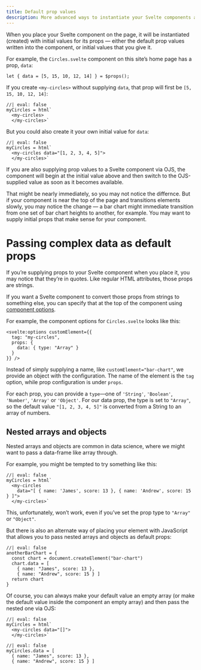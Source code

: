 ```yaml
---
title: Default prop values
description: More advanced ways to instantiate your Svelte components and pass props to them.
---
```


When you place your Svelte component on the page, it will be instantiated (created) with initial values for its props — either the default prop values written into the component, or initial values that you give it.

For example, the `Circles.svelte` component on this site's home page has a prop, `data`:

```.svelte
let { data = [5, 15, 10, 12, 14] } = $props();
```

If you create `<my-circles>` without supplying `data`, that prop will first be `[5, 15, 10, 12, 14]`:

```ojs
//| eval: false
myCircles = html`
  <my-circles>
  </my-circles>`
```

But you could also create it your own initial value for `data`:

```ojs
//| eval: false
myCircles = html`
  <my-circles data="[1, 2, 3, 4, 5]">
  </my-circles>`
```

If you are also supplying prop values to a Svelte component via OJS, the component will begin at the initial value above and then switch to the OJS-supplied value as soon as it becomes available.

That might be nearly immediately, so you may not notice the differnce. But if your component is near the top of the page and transitions elements slowly, you may notice the change — a bar chart might immediate transition from one set of bar chart heights to another, for example. You may want to supply initial props that make sense for your component.

# Passing complex data as default props

If you're supplying props to your Svelte component when you place it, you may notice that they're in quotes. Like regular HTML attributes, those props are strings.

If you want a Svelte component to convert those props from strings to something else, you can specify that at the top of the component using [component options](https://svelte.dev/docs/svelte/custom-elements#Component-options).

For example, the component options for `Circles.svelte` looks like this:

```.svelte
<svelte:options customElement={{
  tag: "my-circles",
  props: {
    data: { type: "Array" }
  }
}} />
```

Instead of simply supplying a name, like `customElement="bar-chart"`, we provide an object with the configuration. The name of the element is the `tag` option, while prop configuration is under `props`.

For each prop, you can provide a `type`—one of `'String'`, `'Boolean'`, `'Number'`, `'Array'` or `'Object'`. For our data prop, the type is set to `"Array"`, so the default value `"[1, 2, 3, 4, 5]"` is converted from a String to an array of numbers.

## Nested arrays and objects

Nested arrays and objects are common in data science, where we might want to pass a data-frame like array through.

For example, you might be tempted to try something like this:

```ojs
//| eval: false
myCircles = html`
  <my-circles
    data="[ { name: 'James', score: 13 }, { name: 'Andrew', score: 15 } ]">
  </my-circles>`
```

This, unfortunately, won't work, even if you've set the prop type to `"Array"` or `"Object"`.

But there is also an alternate way of placing your element with JavaScript that allows you to pass nested arrays and objects as default props:

```ojs
//| eval: false
anotherBarChart = {
  const chart = document.createElement("bar-chart")
  chart.data = [
    { name: "James", score: 13 },
    { name: "Andrew", score: 15 } ]
  return chart
}
```

Of course, you can always make your default value an empty array (or make the default value inside the component an empty array) and then pass the nested one via OJS:

```ojs
//| eval: false
myCircles = html`
  <my-circles data="[]">
  </my-circles>`
```


```ojs
//| eval: false
myCircles.data = [
  { name: "James", score: 13 },
  { name: "Andrew", score: 15 } ]
```